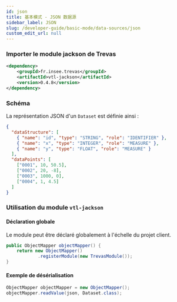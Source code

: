 ```yaml
---
id: json
title: 基本模式 - JSON 数据源
sidebar_label: JSON
slug: /developer-guide/basic-mode/data-sources/json
custom_edit_url: null
---
```


### Importer le module jackson de Trevas

```xml
<dependency>
    <groupId>fr.insee.trevas</groupId>
    <artifactId>vtl-jackson</artifactId>
    <version>0.4.8</version>
</dependency>
```

### Schéma

La représentation JSON d'un `Dataset` est définie ainsi :

```json
{
  "dataStructure": [
    { "name": "id", "type": "STRING", "role": "IDENTIFIER" },
    { "name": "x", "type": "INTEGER", "role": "MEASURE" },
    { "name": "y", "type": "FLOAT", "role": "MEASURE" }
  ],
  "dataPoints": [
    ["0001", 10, 50.5],
    ["0002", 20, -8],
    ["0003", 1000, 0],
    ["0004", 1, 4.5]
  ]
}
```

### Utilisation du module `vtl-jackson`

#### Déclaration globale

Le module peut être déclaré globalement à l'échelle du projet client.

```java
public ObjectMapper objectMapper() {
    return new ObjectMapper()
            .registerModule(new TrevasModule());
}
```

#### Exemple de désérialisation

```java
ObjectMapper objectMapper = new ObjectMapper();
objectMapper.readValue(json, Dataset.class);
```
